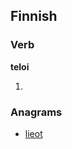==Finnish==

===Verb===
'''teloi'''

# {{fi-form of|[[teloa]]|type=verb|pr=third-person|pl=singular|mood=indicative|tense=past}}

===Anagrams===
* [[lieot#Finnish|lieot]]